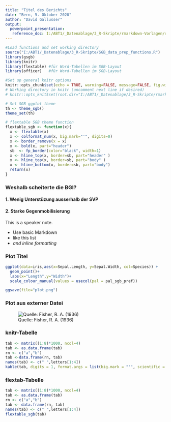```yaml
---
title: "Titel des Berichts"
date: "Bern, 5. Oktober 2020"
author: "David Gallusser"
output: 
  powerpoint_presentation:
   reference_doc: I:/ABT1/_Datenablage/3_R-Skripte/rmarkdown-Vorlagen/reference-sgb.pptx
---
```


<!-- ### Heading 3 is for slide titles -->
<!-- #### Heading 4 is for in-slide titles (e.g. bullet points) -->
<!-- [For Links](http://www.sgb.ch) -->

```r
#Load functions and set working directory
source("I:/ABT1/_Datenablage/3_R-Skripte/SGB_data_prep_functions.R")
library(gsgb)
library(knitr)
library(flextable) #für Word-Tabellen im SGB-Layout
library(officer)   #für Word-Tabellen im SGB-Layout

#Set up general knitr options
knitr::opts_chunk$set(echo = TRUE, warning=FALSE, message=FALSE, fig.width=4, fig.height=2.5, dpi=600)
# Working directory in knitr (uncomment next line if desired)
# knitr::opts_knit$set(root.dir="I:/ABT1/_Datenablage/3_R-Skripte/rmarkdown-Vorlagen")

# Set SGB ggplot theme
th <- theme_sgb()
theme_set(th)

# flextable SGB theme function
flextable_sgb <- function(x){
  x <- flextable(x)
  x <- colformat_num(x, big.mark="'", digits=0)
  x <- border_remove(x = x) 
  x <- bold(x, part="header")
  sb  <- fp_border(color="black", width=1)
  x <- hline_top(x, border=sb, part="header" )
  x <- hline_top(x, border=sb, part="body" )
  x <- hline_bottom(x, border=sb, part="body")
  return(x)
}
```

### Weshalb scheiterte die BGI?

#### 1. Wenig Unterstüzung ausserhalb der SVP

#### 2. Starke Gegenmobilisierung

::: notes
This is a speaker note.

- Use basic Markdown
- like this list
- *and inline formatting*
:::

### Plot Titel

```r
ggplot(data=iris,aes(x=Sepal.Length, y=Sepal.Width, col=Species)) + 
  geom_point()+
  labs(x="Length",y="Width")+
  scale_colour_manual(values = usecol(pal = pal_sgb_pref))

ggsave(file="plot.png")
```

### Plot aus externer Datei

![Quelle: Fisher, R. A. (1936)](plot.png) 

### knitr-Tabelle

```r
tab <- matrix((1:8)*1000, ncol=4)
tab <- as.data.frame(tab)
rn <- c("a","b")
tab <-data.frame(rn, tab)
names(tab) <- c(" ",letters[1:4])
kable(tab, digits = 1, format.args = list(big.mark = "'", scientific = FALSE))
```


### flextab-Tabelle 

```r
tab <- matrix((1:8)*1000, ncol=4)
tab <- as.data.frame(tab)
rn <- c("a","b")
tab <- data.frame(rn, tab)
names(tab) <- c(" ",letters[1:4])
flextable_sgb(tab)
```

